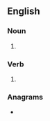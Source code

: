 ==English==

===Noun===
{{head|en|noun form}}

# {{plural of|stutter|lang=en}}

===Verb===
{{head|en|verb form}}

# {{en-third-person singular of|stutter}}

===Anagrams===
* {{anagrams|en|a=ersstttu|trustest}}